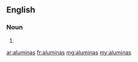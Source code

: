 ==English==

===Noun===
{{head|en}}

# {{plural of|alumina}}

[[ar:aluminas]]
[[fr:aluminas]]
[[mg:aluminas]]
[[my:aluminas]]